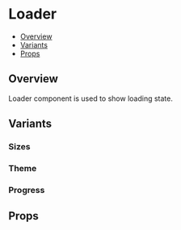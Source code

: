 
<Meta title="Components/Loader" component={Loader} />


# Loader

- [Overview](#overview)
- [Variants](#variants)
- [Props](#props)

## Overview

Loader component is used to show loading state.

<Canvas>
  <Loader />
</Canvas>

## Variants

### Sizes

<Canvas>
  <Story name="Sizes">
    <Loader />
    <Loader size="medium" />
  </Story>
</Canvas>

### Theme

<Canvas>
  <Story name="Theme">
    <Flex
      css={{
        flex: 1,
        gap: 32,
        p: 32,
        alignItems: 'center',
        background: 'black',
      }}>
      <Loader theme="light" />
      <Loader size="medium" theme="light" />
    </Flex>
  </Story>
</Canvas>

### Progress

<Canvas>
  <Story name="Progress">
    <Loader value={33} isIndeterminate={false} />
    <ProgressLoader size="medium" />
  </Story>
</Canvas>

## Props

<ArgsTable of={Loader} />
